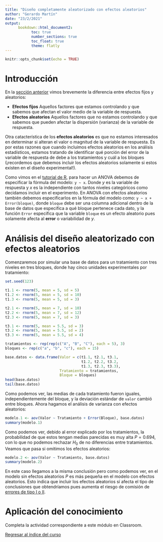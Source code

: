```yaml
---
title: "Diseño completamente aleatorizado con efectos aleatorios"
author: "Gerardo Martín"
date: "23/2/2021"
output: 
      bookdown::html_document2:
            toc: true 
            number_sections: true
            toc_float: true
            theme: flatly
---
```


```r
knitr::opts_chunk$set(echo = TRUE)
```

# Introducción

En la [sección anterior](../Unidad 2-ANOVA I/Diseño-aleat-fijos.html) vimos brevemente la diferencia entre efectos fijos y aleatorios:

- **Efectos fijos** Aquellos factores que estamos controlando y que sabemos que afectan el valor medio de la variable de respuesta.
- **Efectos aleatorios** Aquellos factores que no estamos controlando y que sabemos que pueden afectar la dispersión (varianza) de la variable de respuesta.

Otra catacterística de los **efectos aleatorios** es que no estamos interesados en determinar si alteran el valor o magnitud de la variable de respuesta. Es por estas razones que cuando incluimos efectos aleatorios en los análisis estadísticos, estamos tratando de identificar qué porción del error de la variable de respuesta de debe a los tratamientos y cuál a los bloques (¡recordemos que debemos incluir los efectos aleatorios solamente si estos existen en el diseño experimental!).

Como vimos en el [tutorial de R](Unidad 2-ANOVA 1/Tutorial-R.html), para hacer un ANOVA debemos de especificar la fórmula del modelo: `y ~ x`. Donde $y$ es la variable de respuesta y $x$ es la independiente con tantos niveles categóricos como decidamos incluir en el experimento. En ANOVA con efectos aleatorios también debemos especificarlos en la fórmula del modelo como: `y ~ x + Error(bloque)`, donde `bloque` debe ser una columna adicional dentro de la base de datos que especifica a qué bloque pertenece cada dato, y la función `Error` especifica que la variable `bloque` es un efecto aleatorio pues solamente afecta al **error** o variabilidad de $y$.

# Análisis del diseño aleatorizado con efectos aleatorios

Comenzaremos por simular una base de datos para un tratamiento con tres niveles en tres bloques, donde hay cinco unidades experimentales por tratamiento:
```r
set.seed(123)
```

```r
t1.1 <- rnorm(5, mean = 5, sd = 5)
t1.2 <- rnorm(5, mean = 5, sd = 10)
t1.3 <- rnorm(5, mean = 5, sd = 3)

t2.1 <- rnorm(5, mean = 7, sd = 10)
t2.2 <- rnorm(5, mean = 7, sd = 12)
t2.3 <- rnorm(5, mean = 7, sd = 3)

t3.1 <- rnorm(5, mean = 5.5, sd = 3)
t3.2 <- rnorm(5, mean = 5.5, sd = 2)
t3.3 <- rnorm(5, mean = 5.5, sd = 4)

tratamientos <- rep(rep(c("A", "B", "C"), each = 5), 3)
bloques <- rep(c("a", "b", "c"), each = 15)
```

```r
base.datos <- data.frame(Valor = c(t1.1, t2.1, t3.1,
                                   t1.2, t2.2, t3.2,
                                   t1.3, t2.3, t3.3),
                         Tratamiento = tratamientos,
                         Bloque = bloques)
head(base.datos)
tail(base.datos)
```

Como podemos ver, las medias de cada tratamiento fueron iguales, independientemente del bloque, y la deviación estándar de `valor` cambió entre bloques. Ahora hagamos el análisis de varianza con efectos aleatorios:

```r
modelo.1 <- aov(Valor ~ Tratamiento + Error(Bloque), base.datos)
summary(modelo.1)
```

Como podemos ver, debido al error explicado por los tratamientos, la probabilidad de que estos tengan medias parecidas es muy alta $P = 0.694$, con lo que no podemos rechazar $H_0$ de no diferencias entre tratamientos. Veamos que pasa si omitimos los efectos aleatorios:

```r
modelo.2 <- aov(Valor ~ Tratamiento, base.datos)
summary(modelo.2)
```

En este caso llegamos a la misma conclusión pero como podemos ver, en el modelo sin efectos aleatorios $P$ es más pequeña en el modelo con efectos aleatorios. Esto indica que incluir los efectos aleatorios sí afecta el tipo de conclusiones que obtendríamos pues aumenta el riesgo de comisión de [errores de tipo I o II](https://es.wikipedia.org/wiki/Errores_de_tipo_I_y_de_tipo_II).

# Aplicación del conocimiento

Completa la actividad correspondiente a este módulo en Classroom.

[Regresar al índice del curso](../index.html)